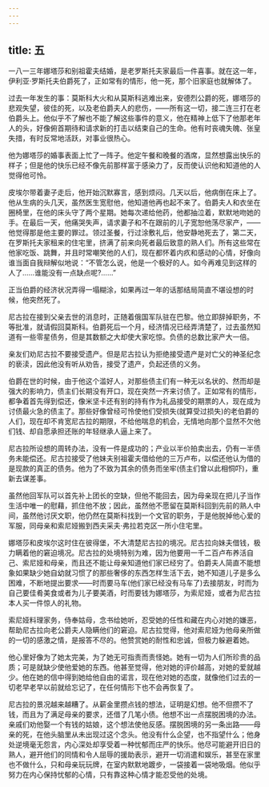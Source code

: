 ```yaml
---
---
---
```

title: 五
---




一八一三年娜塔莎和别祖霍夫结婚，是老罗斯托夫家最后一件喜事。就在这一年，伊利亚·罗斯托夫伯爵死了，正如常有的情形，他一死，那个旧家庭也就解体了。

过去一年发生的事：莫斯科大火和从莫斯科逃难出来，安德烈公爵的死，娜塔莎的悲观失望，彼佳的死，以及老伯爵夫人的悲伤，——所有这一切，接二连三打在老伯爵头上。他似乎不了解也不能了解这些事件的意义，他在精神上低下了他那老年人的头，好像俯首期待和请求新的打击以结束自己的生命。他有时丧魂失魄、张皇失措，有时反常地活跃，对事业很热心。

他为娜塔莎的婚事表面上忙了一阵子。他定午餐和晚餐的酒席，显然想露出快乐的样子；但是他的快乐已经不像先前那样富于感染力了，反而使认识他和知道他的人觉得他可怜。

皮埃尔带着妻子走后，他开始沉默寡言，感到烦闷。几天以后，他病倒在床上了。他从生病的头几天，虽然医生宽慰他，他知道他再也起不来了。伯爵夫人和衣坐在圈椅里，在他的床头守了两个星期。她每次递给他药，他都抽泣着，默默地吻她的手。在最后一天，他痛哭失声，请求妻子和不在跟前的儿子宽恕他荡尽家产，——他觉得那是他主要的罪过。领过圣餐，行过涂敷礼后，他安静地死去了，第二天，在罗斯托夫家租来的住宅里，挤满了前来向死者最后致意的熟人们。所有这些常在他家吃饭、跳舞，并且时常嘲笑他的人们，现在都怀着内疚和感动的心情，好像向谁当面自我辩解似地说：“不管怎么说，他是一个极好的人。如今再难见到这样的人了……谁能没有一点缺点呢?……”

正当伯爵的经济状况弄得一塌糊涂，如果再过一年的话那结局简直不堪设想的时候，他突然死了。

尼古拉在接到父亲去世的消息时，正随着俄国军队驻在巴黎。他立即辞掉职务，不等批准，就请假回莫斯科。伯爵死后一个月，经济情况已经弄清楚了，过去虽然知道有一些零星债务，但是其数额之大却使大家吃惊。负债的总数比家产大一倍。

亲友们劝尼古拉不要接受遗产。但是尼古拉认为拒绝接受遗产是对亡父的神圣纪念的亵渎，因此他没有听从劝告，接受了遗产，负起还债的义务。

伯爵在世的时候，由于他这个滥好人，对那些债主们有一种无以名状的、然而却是强大的影响力，债主们长期没有开口，现在突然一齐来讨债了。正如常有的情形，都争着首先得到偿还，像米坚卡还有别的持有作为礼品接受的期票的人，现在成为讨债最火急的债主了。那些好像曾经可怜使他们受损失(就算受过损失)的老伯爵的人们，现在却不肯宽尼古拉的期限，不给他喘息的机会，无情地向那个显然不欠他们钱、却自愿承担还账的年轻继承人逼上来了。

尼古拉所设想的周转办法，没有一件是成功的；产业以半价拍卖出去，仍有一半债务未能偿还。尼古拉接受了他妹夫别祖霍夫借给他的三万卢布，以偿还他认为借的是现款的真正的债务。他为了不致为其余的债务而坐牢(债主们曾以此相恫吓)，重新去谋差事。

虽然他回军队可以首先补上团长的空缺，但他不能回去，因为母亲现在把儿子当作生活中唯一的慰藉，抓住他不放；因此，虽然他不愿留在莫斯科回到先前的熟人中间，虽然他讨厌文职，他仍然在莫斯科找到一个文官的职务，于是他脱掉他心爱的军服，同母亲和索尼娅搬到西夫采夫·弗拉若克区一所小住宅里。

娜塔莎和皮埃尔这时住在彼得堡，不大清楚尼古拉的境况。尼古拉向妹夫借钱，极力瞒着他的窘迫境况。尼古拉的处境特别为难，因为他要用一千二百卢布养活自己、索尼娅和母亲，而且还不能让母亲知道他们家已经穷了。伯爵夫人简直不能想象如果缺少她自幼就习惯了的那些奢侈的东西怎样生活下去，她不知道儿子是多么困难，不断地提出要求——时而要马车(他们家已经没有马车了)去接朋友，时而为自己要佳肴美食或者为儿子要美酒，时而要钱为娜塔莎，为索尼娅，或者为尼古拉本人买一件惊人的礼物。

索尼娅料理家务，侍奉姑母，念书给她听，忍受她的任性和藏在内心对她的嫌恶，帮助尼古拉向老公爵夫人隐瞒他们的窘迫。尼古拉觉得，他对索尼娅为他母亲所做的一切的感激之情，是报答不尽的。他赞赏她的耐性和忠诚，但极力躲避着她。

他心里好像为了她太完美，为了她无可指责而责怪她。她有一切为人们所珍贵的品质；可是就缺少使他爱她的东西。他甚至觉得，他对她的评价越高，对她的爱就越少。他在她的信中得到她给他自由的诺言，现在他对她的态度，就像他们过去的一切老早老早以前就给忘记了，在任何情形下也不会再恢复了。

尼古拉的景况越来越糟了。从薪金里攒点钱的想法，证明是幻想。他不但攒不了钱，而且为了满足母亲的要求，还借了几笔小债。他想不出一点摆脱困境的办法。亲戚们劝他娶一个有钱的姑娘，这个想法使他反感。摆脱困境的另一条出路——母亲的死，在他头脑里从未出现过这个念头。他没有什么企望，也不指望什么；他身处逆境毫无怨言，内心深处却享受着一种忧郁而庄严的快乐。他尽可能避开旧日的熟人，避开他们的同情和令人屈辱的援助表示，避开一切消遣和娱乐，甚至在家里也不做什么，只和母亲玩玩牌，在室内默默地踱步，一袋接着一袋地吸烟。他似乎努力在内心保持忧郁的心情，只有靠这种心情才能忍受他的处境。